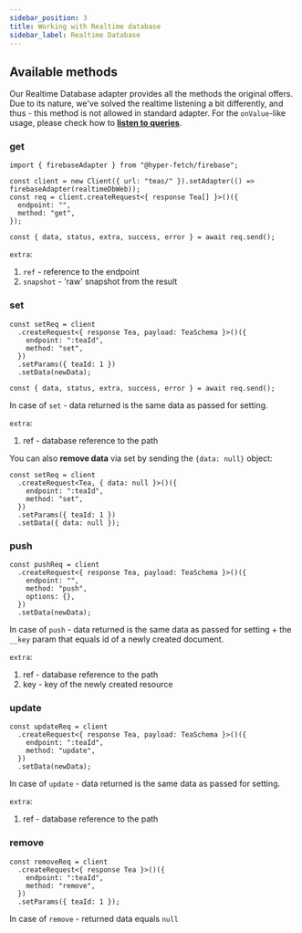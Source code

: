 ```yaml
---
sidebar_position: 3
title: Working with Realtime database
sidebar_label: Realtime Database
---
```


## Available methods

Our Realtime Database adapter provides all the methods the original offers. Due to its nature, we've solved the realtime
listening a bit differently, and thus - this method is not allowed in standard adapter. For the `onValue`-like usage,
please check how to **[listen to queries](/docs/integrations/adapter-firebase/realtime-queries)**.

### get

```tsx
import { firebaseAdapter } from "@hyper-fetch/firebase";

const client = new Client({ url: "teas/" }).setAdapter(() => firebaseAdapter(realtimeDbWeb));
const req = client.createRequest<{ response Tea[] }>()({
  endpoint: "",
  method: "get",
});

const { data, status, extra, success, error } = await req.send();
```

`extra`:

1. `ref` - reference to the endpoint
2. `snapshot` - 'raw' snapshot from the result

### set

```tsx
const setReq = client
  .createRequest<{ response Tea, payload: TeaSchema }>()({
    endpoint: ":teaId",
    method: "set",
  })
  .setParams({ teaId: 1 })
  .setData(newData);

const { data, status, extra, success, error } = await req.send();
```

In case of `set` - data returned is the same data as passed for setting.

`extra`:

1. ref - database reference to the path

You can also **remove data** via set by sending the `{data: null}` object:

```tsx
const setReq = client
  .createRequest<Tea, { data: null }>()({
    endpoint: ":teaId",
    method: "set",
  })
  .setParams({ teaId: 1 })
  .setData({ data: null });
```

### push

```tsx
const pushReq = client
  .createRequest<{ response Tea, payload: TeaSchema }>()({
    endpoint: "",
    method: "push",
    options: {},
  })
  .setData(newData);
```

In case of `push` - data returned is the same data as passed for setting + the `__key` param that equals id of a newly
created document.

`extra`:

1. ref - database reference to the path
2. key - key of the newly created resource

### update

```tsx
const updateReq = client
  .createRequest<{ response Tea, payload: TeaSchema }>()({
    endpoint: ":teaId",
    method: "update",
  })
  .setData(newData);
```

In case of `update` - data returned is the same data as passed for setting.

`extra`:

1. ref - database reference to the path

### remove

```tsx
const removeReq = client
  .createRequest<{ response Tea }>()({
    endpoint: ":teaId",
    method: "remove",
  })
  .setParams({ teaId: 1 });
```

In case of `remove` - returned data equals `null`
